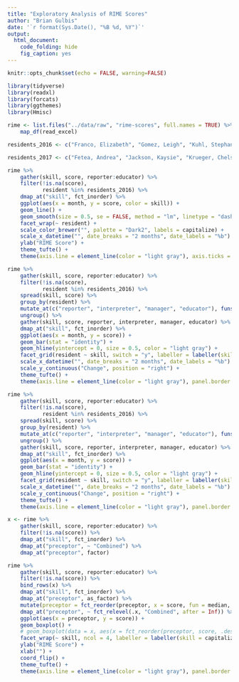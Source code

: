 ```yaml
---
title: "Exploratory Analysis of RIME Scores"
author: "Brian Gulbis"
date: '`r format(Sys.Date(), "%B %d, %Y")`'
output: 
  html_document:
    code_folding: hide
    fig_caption: yes
---
```


```r
knitr::opts_chunk$set(echo = FALSE, warning=FALSE)
```

```r
library(tidyverse)
library(readxl)
library(forcats)
library(ggthemes)
library(Hmisc)

rime <- list.files("../data/raw", "rime-scores", full.names = TRUE) %>%
    map_df(read_excel) 

residents_2016 <- c("Franco, Elizabeth", "Gomez, Leigh", "Kuhl, Stephanie", "Lee, Monica", "Nayar, Vijay", "Sobhanian, Minoosh")

residents_2017 <- c("Fetea, Andrea", "Jackson, Kaysie", "Krueger, Chelsea", "Kusey, Kathleen", "Moore, Megan", "Raduzycki, Tyler")
```

```r
rime %>%
    gather(skill, score, reporter:educator) %>%
    filter(!is.na(score),
           resident %in% residents_2016) %>%
    dmap_at("skill", fct_inorder) %>%
    ggplot(aes(x = month, y = score, color = skill)) +
    geom_line() +
    geom_smooth(size = 0.5, se = FALSE, method = "lm", linetype = "dashed") +
    facet_wrap(~ resident) +
    scale_color_brewer("", palette = "Dark2", labels = capitalize) +
    scale_x_datetime("", date_breaks = "2 months", date_labels = "%b") +
    ylab("RIME Score") +
    theme_tufte() +
    theme(axis.line = element_line(color = "light gray"), axis.ticks = element_line(color = "light gray"), axis.title = element_text(color = "gray35"), legend.text = element_text(color = "gray35"), strip.text = element_text(color = "gray35"))
```

```r
rime %>%
    gather(skill, score, reporter:educator) %>%
    filter(!is.na(score),
           resident %in% residents_2016) %>%
    spread(skill, score) %>%
    group_by(resident) %>%
    mutate_at(c("reporter", "interpreter", "manager", "educator"), funs(. - lag(.))) %>%
    ungroup() %>%
    gather(skill, score, reporter, interpreter, manager, educator) %>%
    dmap_at("skill", fct_inorder) %>%
    ggplot(aes(x = month, y = score)) +
    geom_bar(stat = "identity") +
    geom_hline(yintercept = 0, size = 0.5, color = "light gray") +
    facet_grid(resident ~ skill, switch = "y", labeller = labeller(skill = capitalize)) +
    scale_x_datetime("", date_breaks = "2 months", date_labels = "%b") +
    scale_y_continuous("Change", position = "right") +
    theme_tufte() +
    theme(axis.line = element_line(color = "light gray"), panel.border = element_rect(fill = NA, color = "light gray"), axis.ticks = element_line(color = "light gray"), axis.title = element_text(color = "gray35"), legend.text = element_text(color = "gray35"), strip.text = element_text(color = "gray35"), strip.text.y = element_text(angle = 180))
```

```r
rime %>%
    gather(skill, score, reporter:educator) %>%
    filter(!is.na(score),
           resident %in% residents_2016) %>%
    spread(skill, score) %>%
    group_by(resident) %>%
    mutate_at(c("reporter", "interpreter", "manager", "educator"), funs(. - first(.))) %>%
    ungroup() %>%
    gather(skill, score, reporter, interpreter, manager, educator) %>%
    dmap_at("skill", fct_inorder) %>%
    ggplot(aes(x = month, y = score)) +
    geom_bar(stat = "identity") +
    geom_hline(yintercept = 0, size = 0.5, color = "light gray") +
    facet_grid(resident ~ skill, switch = "y", labeller = labeller(skill = capitalize)) +
    scale_x_datetime("", date_breaks = "2 months", date_labels = "%b") +
    scale_y_continuous("Change", position = "right") +
    theme_tufte() +
    theme(axis.line = element_line(color = "light gray"), panel.border = element_rect(fill = NA, color = "light gray"), axis.ticks = element_line(color = "light gray"), axis.title = element_text(color = "gray35"), legend.text = element_text(color = "gray35"), strip.text = element_text(color = "gray35"), strip.text.y = element_text(angle = 180))
```

```r
x <- rime %>%
    gather(skill, score, reporter:educator) %>%
    filter(!is.na(score)) %>%
    dmap_at("skill", fct_inorder) %>%
    dmap_at("preceptor", ~ "Combined") %>%
    dmap_at("preceptor", factor) 

rime %>%
    gather(skill, score, reporter:educator) %>%
    filter(!is.na(score)) %>%
    bind_rows(x) %>%
    dmap_at("skill", fct_inorder) %>%
    dmap_at("preceptor", as_factor) %>%
    mutate(preceptor = fct_reorder(preceptor, x = score, fun = median, .desc = TRUE)) %>%
    dmap_at("preceptor", ~ fct_relevel(.x, "Combined", after = Inf)) %>%
    ggplot(aes(x = preceptor, y = score)) +
    geom_boxplot() +
    # geom_boxplot(data = x, aes(x = fct_reorder(preceptor, score, .desc = TRUE))) +
    facet_wrap(~ skill, ncol = 4, labeller = labeller(skill = capitalize)) +
    ylab("RIME Score") +
    xlab("") +
    coord_flip() +
    theme_tufte() +
    theme(axis.line = element_line(color = "light gray"), panel.border = element_rect(fill = NA, color = "light gray"), axis.ticks = element_line(color = "light gray"), axis.title = element_text(color = "gray35"), legend.text = element_text(color = "gray35"), strip.text = element_text(color = "gray35"), strip.text.y = element_text(angle = 180))

```

